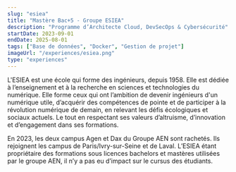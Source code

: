 ```yaml
---
slug: "esiea"
title: "Mastère Bac+5 - Groupe ESIEA"
description: "Programme d’Architecte Cloud, DevSecOps & Cybersécurité"
startDate: 2023-09-01
endDate: 2025-08-01
tags: ["Base de données", "Docker", "Gestion de projet"]
imageUrl: "/experiences/esiea.png"
type: "experiences"
---
```

L'ESIEA est une école qui forme des ingénieurs, depuis 1958. Elle est dédiée à l’enseignement et à la recherche en sciences et technologies du numérique.
Elle forme ceux qui ont l’ambition de devenir ingénieurs d'un numérique utile, d’acquérir des compétences de pointe et de participer à la révolution numérique de demain, en relevant les défis écologiques et sociaux actuels. Le tout en respectant ses valeurs d’altruisme, d’innovation et d’engagement dans ses formations.

En 2023, les deux campus Agen et Dax du Groupe AEN sont rachetés. Ils rejoignent les campus de Paris/Ivry-sur-Seine et de Laval. L’ESIEA étant propriétaire des formations sous licences bachelors et mastères utilisées par le groupe AEN, il n’y a pas eu d’impact sur le cursus des étudiants.
